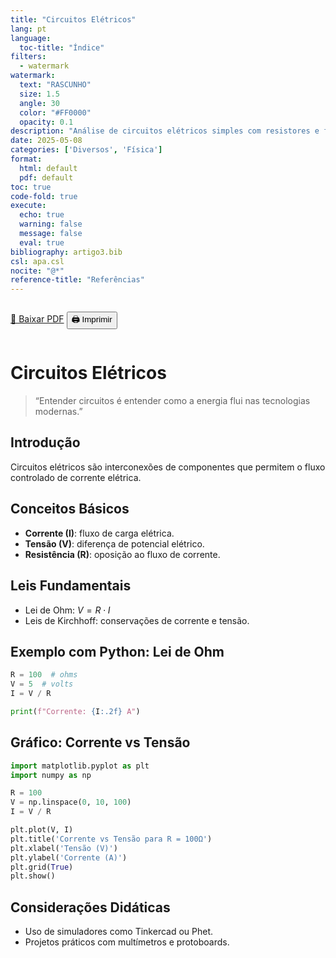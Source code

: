 ```yaml
---
title: "Circuitos Elétricos"
lang: pt
language:
  toc-title: "Índice"
filters:
  - watermark
watermark:
  text: "RASCUNHO"
  size: 1.5
  angle: 30
  color: "#FF0000"
  opacity: 0.1
description: "Análise de circuitos elétricos simples com resistores e fontes de tensão."
date: 2025-05-08
categories: ['Diversos', 'Física']
format:
  html: default
  pdf: default
toc: true
code-fold: true
execute:
  echo: true
  warning: false
  message: false
  eval: true
bibliography: artigo3.bib
csl: apa.csl
nocite: "@*"
reference-title: "Referências"
---
```


::: {.content-visible when-format="html"}
<div style="display: flex; gap: 1rem; margin-bottom: 1rem;">
  <a href="./index.pdf" target="_blank" class="btn btn-primary">📄 Baixar PDF</a>
  <button onclick="window.print()" class="btn btn-outline-secondary">🖨️ Imprimir</button>
</div>
:::

<div style="margin-top: 2rem;"></div>


# Circuitos Elétricos

> "Entender circuitos é entender como a energia flui nas tecnologias modernas."

## Introdução

Circuitos elétricos são interconexões de componentes que permitem o fluxo controlado de corrente elétrica.

## Conceitos Básicos

- **Corrente (I)**: fluxo de carga elétrica.
- **Tensão (V)**: diferença de potencial elétrico.
- **Resistência (R)**: oposição ao fluxo de corrente.

## Leis Fundamentais

- Lei de Ohm: $V = R \cdot I$
- Leis de Kirchhoff: conservações de corrente e tensão.

## Exemplo com Python: Lei de Ohm

```python
R = 100  # ohms
V = 5  # volts
I = V / R

print(f"Corrente: {I:.2f} A")
```

## Gráfico: Corrente vs Tensão

```python
import matplotlib.pyplot as plt
import numpy as np

R = 100
V = np.linspace(0, 10, 100)
I = V / R

plt.plot(V, I)
plt.title('Corrente vs Tensão para R = 100Ω')
plt.xlabel('Tensão (V)')
plt.ylabel('Corrente (A)')
plt.grid(True)
plt.show()
```

## Considerações Didáticas

- Uso de simuladores como Tinkercad ou Phet.
- Projetos práticos com multímetros e protoboards.


